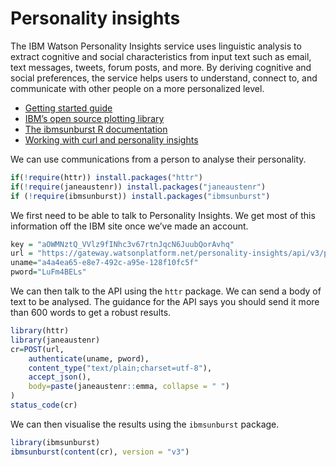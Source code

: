 # Personality insights {#personality}

The IBM Watson Personality Insights service uses linguistic analysis to extract cognitive and social characteristics from input text such as email, text messages, tweets, forum posts, and more. By deriving cognitive and social preferences, the service helps users to understand, connect to, and communicate with other people on a more personalized level.

- [Getting started guide](https://console.bluemix.net/docs/services/personality-insights/getting-started.html#getting-started-tutorial)
- [IBM's open source plotting library](https://github.com/personality-insights/sunburst-chart)
- [The ibmsunburst R documentation](https://itsalocke.com/ibmsunburst/)
- [Working with curl and personality insights](https://www.ibm.com/watson/developercloud/personality-insights/api/v3/curl.html?curl#introduction)


We can use communications from a person to analyse their personality.

```r
if(!require(httr)) install.packages("httr")
if(!require(janeaustenr)) install.packages("janeaustenr")
if (!require(ibmsunburst)) install.packages("ibmsunburst")
```

We first need to be able to talk to Personality Insights. We get most of this information off the IBM site once we've made an account.

```r
key = "aOWMNztQ_VVlz9fINhc3v67rtnJqcN6JuubQorAvhq"
url = "https://gateway.watsonplatform.net/personality-insights/api/v3/profile?version=2017-10-13"
uname="a4a4ea65-e8e7-492c-a95e-128f10fc5f"
pword="LuFm4BELs"
```

We can then talk to the API using the `httr` package. We can send a body of text to be analysed. The guidance for the API says you should send it more than 600 words to get a robust results.

```r
library(httr)
library(janeaustenr)
cr=POST(url,
    authenticate(uname, pword),
    content_type("text/plain;charset=utf-8"),
    accept_json(),
    body=paste(janeaustenr::emma, collapse = " ")
)
status_code(cr)
``` 

We can then visualise the results using the `ibmsunburst` package.

```r
library(ibmsunburst)
ibmsunburst(content(cr), version = "v3")
```
